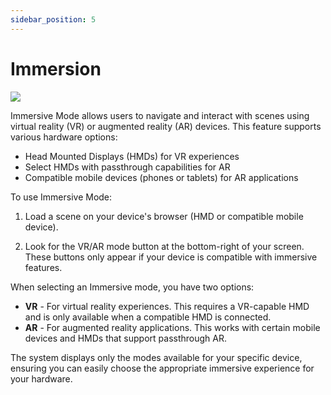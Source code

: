 ```yaml
---
sidebar_position: 5
---
```


# Immersion
 
![](/img/virtalis-hub-and-web-viewer/immersion.png)

Immersive Mode allows users to navigate and interact with scenes using virtual reality (VR) or augmented reality (AR) devices. This feature supports various hardware options:

- Head Mounted Displays (HMDs) for VR experiences
- Select HMDs with passthrough capabilities for AR
- Compatible mobile devices (phones or tablets) for AR applications

To use Immersive Mode:

<Steps>

1. Load a scene on your device's browser (HMD or compatible mobile device).

2. Look for the VR/AR mode button at the bottom-right of your screen. These buttons only appear if your device is compatible with immersive features.

</Steps>

When selecting an Immersive mode, you have two options:

- **VR** - For virtual reality experiences. This requires a VR-capable HMD and is only available when a compatible HMD is connected.
- **AR** - For augmented reality applications. This works with certain mobile devices and HMDs that support passthrough AR.

The system displays only the modes available for your specific device, ensuring you can easily choose the appropriate immersive experience for your hardware.

